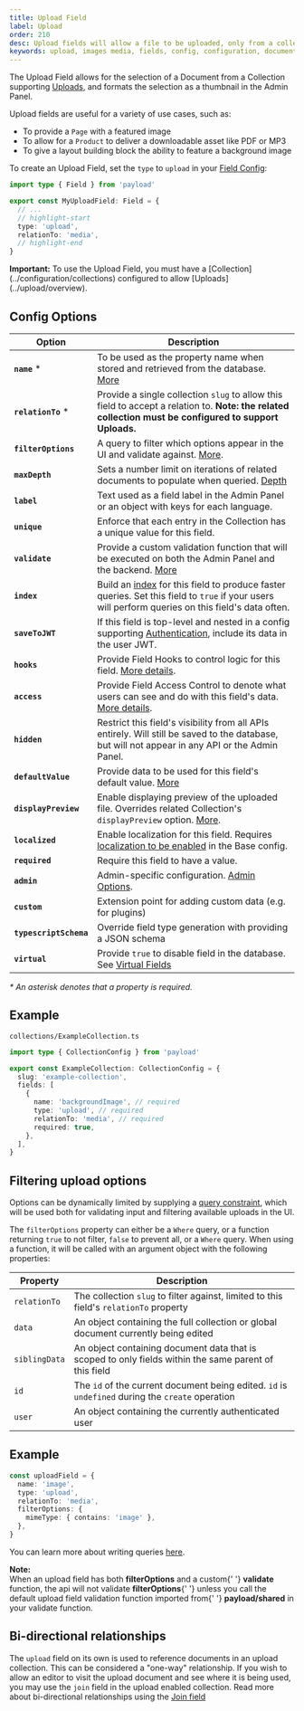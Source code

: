 ```yaml
---
title: Upload Field
label: Upload
order: 210
desc: Upload fields will allow a file to be uploaded, only from a collection supporting Uploads. Learn how to use Upload fields, see examples and options.
keywords: upload, images media, fields, config, configuration, documentation, Content Management System, cms, headless, javascript, node, react, nextjs
---
```


The Upload Field allows for the selection of a Document from a Collection supporting [Uploads](../upload/overview), and
formats the selection as a thumbnail in the Admin Panel.

Upload fields are useful for a variety of use cases, such as:

- To provide a `Page` with a featured image
- To allow for a `Product` to deliver a downloadable asset like PDF or MP3
- To give a layout building block the ability to feature a background image

<LightDarkImage
srcLight="https://payloadcms.com/images/docs/fields/upload.png"
srcDark="https://payloadcms.com/images/docs/fields/upload-dark.png"
alt="Shows an upload field in the Payload Admin Panel"
caption="Admin Panel screenshot of an Upload field"
/>

To create an Upload Field, set the `type` to `upload` in your [Field Config](./overview):

```ts
import type { Field } from 'payload'

export const MyUploadField: Field = {
  // ...
  // highlight-start
  type: 'upload',
  relationTo: 'media',
  // highlight-end
}
```

<Banner type="warning">
  <strong>Important:</strong>
  To use the Upload Field, you must have a [Collection](../configuration/collections) configured to allow [Uploads](../upload/overview).
</Banner>

## Config Options

| Option                 | Description                                                                                                                                                                 |
|------------------------|-----------------------------------------------------------------------------------------------------------------------------------------------------------------------------|
| **`name`** \*          | To be used as the property name when stored and retrieved from the database. [More](/docs/fields/overview#field-names)                                                      |
| **`relationTo`** \*    | Provide a single collection `slug` to allow this field to accept a relation to. <strong>Note: the related collection must be configured to support Uploads.</strong>        |
| **`filterOptions`**    | A query to filter which options appear in the UI and validate against. [More](#filtering-upload-options).                                                                   |
| **`maxDepth`**         | Sets a number limit on iterations of related documents to populate when queried. [Depth](../queries/depth)                                                                  |
| **`label`**            | Text used as a field label in the Admin Panel or an object with keys for each language.                                                                                     |
| **`unique`**           | Enforce that each entry in the Collection has a unique value for this field.                                                                                                |
| **`validate`**         | Provide a custom validation function that will be executed on both the Admin Panel and the backend. [More](/docs/fields/overview#validation)                                |
| **`index`**            | Build an [index](/docs/database/overview) for this field to produce faster queries. Set this field to `true` if your users will perform queries on this field's data often. |
| **`saveToJWT`**        | If this field is top-level and nested in a config supporting [Authentication](/docs/authentication/overview), include its data in the user JWT.                             |
| **`hooks`**            | Provide Field Hooks to control logic for this field. [More details](../hooks/fields).                                                                                       |
| **`access`**           | Provide Field Access Control to denote what users can see and do with this field's data. [More details](../access-control/fields).                                          |
| **`hidden`**           | Restrict this field's visibility from all APIs entirely. Will still be saved to the database, but will not appear in any API or the Admin Panel.                            |
| **`defaultValue`**     | Provide data to be used for this field's default value. [More](/docs/fields/overview#default-values)                                                                        |
| **`displayPreview`**   | Enable displaying preview of the uploaded file. Overrides related Collection's `displayPreview` option. [More](/docs/upload/overview#collection-upload-options).            |
| **`localized`**        | Enable localization for this field. Requires [localization to be enabled](/docs/configuration/localization) in the Base config.                                             |
| **`required`**         | Require this field to have a value.                                                                                                                                         |
| **`admin`**            | Admin-specific configuration. [Admin Options](../admin/fields#admin-options).                                                                                               |
| **`custom`**           | Extension point for adding custom data (e.g. for plugins)                                                                                                                   |
| **`typescriptSchema`** | Override field type generation with providing a JSON schema                                                                                                                 |
| **`virtual`**          | Provide `true` to disable field in the database. See [Virtual Fields](https://payloadcms.com/blog/learn-how-virtual-fields-can-help-solve-common-cms-challenges)            |

_\* An asterisk denotes that a property is required._

## Example

`collections/ExampleCollection.ts`

```ts
import type { CollectionConfig } from 'payload'

export const ExampleCollection: CollectionConfig = {
  slug: 'example-collection',
  fields: [
    {
      name: 'backgroundImage', // required
      type: 'upload', // required
      relationTo: 'media', // required
      required: true,
    },
  ],
}
```

## Filtering upload options

Options can be dynamically limited by supplying a [query constraint](/docs/queries/overview), which will be used both
for validating input and filtering available uploads in the UI.

The `filterOptions` property can either be a `Where` query, or a function returning `true` to not filter, `false` to
prevent all, or a `Where` query. When using a function, it will be
called with an argument object with the following properties:

| Property      | Description                                                                                           |
|---------------|-------------------------------------------------------------------------------------------------------|
| `relationTo`  | The collection `slug` to filter against, limited to this field's `relationTo` property                |
| `data`        | An object containing the full collection or global document currently being edited                    |
| `siblingData` | An object containing document data that is scoped to only fields within the same parent of this field |
| `id`          | The `id` of the current document being edited. `id` is `undefined` during the `create` operation      |
| `user`        | An object containing the currently authenticated user                                                 |

## Example

```ts
const uploadField = {
  name: 'image',
  type: 'upload',
  relationTo: 'media',
  filterOptions: {
    mimeType: { contains: 'image' },
  },
}
```

You can learn more about writing queries [here](/docs/queries/overview).

<Banner type="warning">
  <strong>Note:</strong>
  <br />
  When an upload field has both <strong>filterOptions</strong> and a custom{' '}
  <strong>validate</strong> function, the api will not validate <strong>filterOptions</strong>{' '}
  unless you call the default upload field validation function imported from{' '}
  <strong>payload/shared</strong> in your validate function.
</Banner>

## Bi-directional relationships

The `upload` field on its own is used to reference documents in an upload collection. This can be considered a "one-way"
relationship. If you wish to allow an editor to visit the upload document and see where it is being used, you may use
the `join` field in the upload enabled collection. Read more about bi-directional relationships using
the [Join field](./join)
